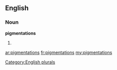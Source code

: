 ==English==

===Noun===
'''pigmentations'''

# {{plural of|[[pigmentation]]}}

[[Category:English plurals]]

[[ar:pigmentations]]
[[fr:pigmentations]]
[[my:pigmentations]]